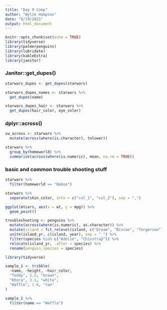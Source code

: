 ```yaml
---
title: "Day 9 Comp"
author: "Wylie Hampson"
date: "8/19/2021"
output: html_document
---
```


```r
knitr::opts_chunk$set(echo = TRUE)
library(tidyverse)
library(palmerpenguins)
library(lubridate)
library(kableExtra)
library(janitor)
```

### Janitor::get_dupes()

```r
starwars_dupes <- get_dupes(starwars)

starwars_dupes_names <- starwars %>% 
  get_dupes(name)

starwars_dupes_hair <- starwars %>% 
  get_dupes(hair_color, eye_color)
```

### dplyr::across()

```r
sw_across <- starwars %>% 
  mutate(across(where(is.character), tolower))
```

```r
starwars %>% 
  group_by(homeworld) %>% 
  summarize(across(where(is.numeric), mean, na.rm = TRUE))
```

### basic and common trouble shooting stuff

```r
starwars %>% 
  filter(homeworld == "Naboo")
```

```r
starwars %>% 
  separate(skin_color, into = c("col_1", "col_2"), sep = ",")
```

```r
ggplot(mtcars, aes(x = wt, y = mpg)) %>%  
  geom_point()
```

```r
troubleshooting <- penguins %>% 
  mutate(across(where(is.numeric), as.character)) %>% 
  mutate(island = fct_relevel(island, c("Dream", "Biscoe", "Torgersen"))) %>% 
  unite(island_yr, c(island, year), sep = "_") %>% 
  filter(species %in% c("Adelie", "Chinstrap")) %>% 
  relocate(island_yr, .after = species) %>% 
  rename(penguin_species = species)
```

```r
library(tidyverse)

sample_1 <- tribble(
  ~name, ~height, ~hair_color,
  "Teddy", 2.2, "brown",
  "Khora", 3.1, "white",
  "Waffle", 1.0, "tan"
)

sample_1 %>% 
  filter(name == "Waffle")


```






